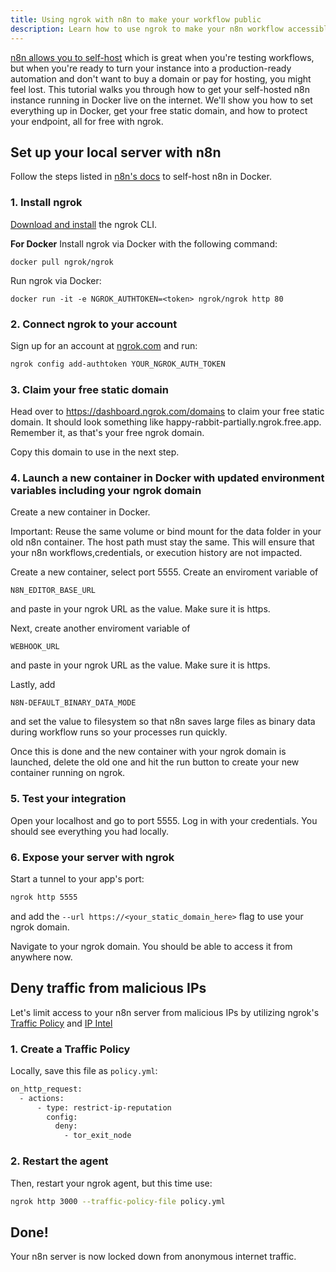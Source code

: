 ```yaml
---
title: Using ngrok with n8n to make your workflow public 
description: Learn how to use ngrok to make your n8n workflow accessible from anywhere, not just your local host. 
---
```



[n8n allows you to self-host](https://docs.n8n.io/hosting/?) which is great when you're testing workflows, but when you're ready to turn your instance into a production-ready automation and don't want to buy a domain or pay for hosting, you might feel lost. This tutorial walks you through how to get your self-hosted n8n instance running in Docker live on the internet. We'll show you how to set everything up in Docker, get your free static domain, and how to protect your endpoint, all for free with ngrok.

## Set up your local server with n8n

Follow the steps listed in [n8n's docs](https://docs.n8n.io/hosting/installation/docker/) to self-host n8n in Docker.

### 1. Install ngrok

[Download and install](https://ngrok.com/download) the ngrok CLI.

**For Docker**
Install ngrok via Docker with the following command:

```
docker pull ngrok/ngrok
```

Run ngrok via Docker:

```
docker run -it -e NGROK_AUTHTOKEN=<token> ngrok/ngrok http 80
```

### 2. Connect ngrok to your account

Sign up for an account at [ngrok.com](https://ngrok.com/) and run:

```bash
ngrok config add-authtoken YOUR_NGROK_AUTH_TOKEN
```

### 3. Claim your free static domain

Head over to https://dashboard.ngrok.com/domains to claim your free static domain. It should look something like happy-rabbit-partially.ngrok.free.app. Remember it, as that's your free ngrok domain.

Copy this domain to use in the next step.

### 4. Launch a new container in Docker with updated environment variables including your ngrok domain

Create a new container in Docker.

Important: Reuse the same volume or bind mount for the data folder in your old n8n container. The host path must stay the same. This will ensure that your n8n workflows,credentials, or execution history are not impacted.

Create a new container, select port 5555.
Create an enviroment variable of

```
N8N_EDITOR_BASE_URL
```

and paste in your ngrok URL as the value. Make sure it is https.

Next, create another enviroment variable of

```
WEBHOOK_URL
```

and paste in your ngrok URL as the value. Make sure it is https.

Lastly, add

```
N8N-DEFAULT_BINARY_DATA_MODE
```

and set the value to filesystem so that n8n saves large files as binary data during workflow runs so your processes run quickly.

Once this is done and the new container with your ngrok domain is launched, delete the old one and hit the run button to create your new container running on ngrok.

### 5. Test your integration

Open your localhost and go to port 5555. Log in with your credentials. You should see everything you had locally.

### 6. Expose your server with ngrok

Start a tunnel to your app's port:

```bash
ngrok http 5555
```

and add the `--url https://<your_static_domain_here>` flag to use your ngrok domain.

Navigate to your ngrok domain. You should be able to access it from anywhere now.

## Deny traffic from malicious IPs

Let's limit access to your n8n server from malicious IPs by utilizing ngrok's [Traffic Policy](https://ngrok.com/docs/traffic-policy/) and [IP Intel](https://ngrok.com/docs/traffic-policy/variables/ip-intel/_=)

### 1. Create a Traffic Policy

Locally, save this file as `policy.yml`:

```bash
on_http_request:
  - actions:
      - type: restrict-ip-reputation
        config:
          deny:
            - tor_exit_node
```

### 2. Restart the agent

Then, restart your ngrok agent, but this time use:

```bash
ngrok http 3000 --traffic-policy-file policy.yml
```

## Done!

Your n8n server is now locked down from anonymous internet traffic.
